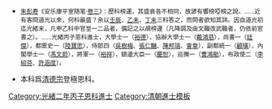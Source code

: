 {{Navbox
|name = 光緒二年丙子恩科殿試金榜
|title = [[光緒二年丙子恩科貢士進士列表|光緒二年（1876年）丙子恩科殿試金榜]]
|titlestyle = background-color:#FFD700;
|image =
|style = width:100%;text-align:center; 
|groupstyle = text-align:center; background-color:#FFD700;
|liststyle = text-align:center;
|state = {{{state<includeonly>|collapsed</includeonly>}}}
|group1 = 第一甲<br>賜進士及第<br>共3名
|list1 = '''[[曹鴻勛]]''' - '''[[王賡榮]]''' - '''[[馮文蔚]]'''

|group2 = 第二甲<br>賜進士出身<br>共156名
|list2 = [[吳樹梅]] - [[章志堅]] - [[顧璜|顧　璜]] - [[戴鸿慈|戴鴻慈]] - [[劉中策]] - [[陶福同]] - [[春溥|春　溥]] - [[唐椿森]] - [[殷李堯]] - [[倪恩齡]]<br>[[金星桂]] - [[謝祖源]] - [[吳兆泰]] - [[龐鴻文]] - [[高釗中]] - [[賈聯堂]] - [[朱卓英]] - [[王錫蕃]] - [[徐瑋文]] - [[陳琇瑩]]<br>[[黃紹謀]] - [[陳兆文]] - [[馮汝騏 (光緒進士)|馮汝騏]] - [[黃國瑾]] - [[茅景容]] - [[張世恩 (光緒進士)|張世恩]] - [[黃羣傑|黃羣杰]] - [[張炳琳]] - [[廖廷相]] - [[朱一新]]<br>[[周材芳]] - [[潘寶鐄]] - [[陳贊圖]] - [[陳翥 (光緒進士)|陳　翥]] - [[管廷鶚]] - [[謝家政]] - [[劉心源]] - [[聞福增]] - [[陳懋侯]] - [[魏晉楨]]<br>[[陳樹勳]] - [[裕德|裕　德]] - [[黃彝年]] - [[馮金鑑]] - [[楊澄鑒]] - [[莫峻|莫　峻]] - [[張主敬 (光緒進士)|張主敬]] - [[陳履亨]] - [[李桂林 (光緒進士)|李桂林]] - [[應振緒]]<br>[[吳福保]] - [[周楨|周　楨]] - [[崔登|崔　登]] - [[王元超]] - [[黃汝香]] - [[袁鎮南]] - [[羅經學]] - [[顧其行]] - [[曹昌燮]] - [[王用欽]]<br>[[劉宗標]] - [[葛之覃]] - [[陸寶忠]] - [[尹錫綸]] - [[路朝霖]] - [[王炳燮]] - [[傅錕|傅　錕]] - [[張繼 (光緒進士)|張　繼]] - [[陶方琦]] - [[楊鴻元]]<br>[[葉慶增]] - [[陳邦瑞 (清朝)|陳邦瑞]] - [[鄭紹成]] - [[况桂馨]] - [[朱鏡清]] - [[張汝熙]] - [[鍾德祥]] - [[党蘭修|-{党}-蘭修]] - [[李士瓚]] - [[申尚毅]]<br>[[黎榮翰]] - [[張曾鏞]] - [[高維嶽 (光緒進士)|高維嶽]] - [[余嵩慶]] - [[李紹芬|李郁芬]] - [[王舒萼]] - [[孔憲曾]] - [[周盛典]] - [[王鴻誥]] - [[朱善祥]]<br>[[徐致靖]] - [[張志龍]] - [[林启|林　啓]] - [[王開甲]] - [[鄧倬堂]] - [[張端 (光緒進士)|張　端]] - [[王步瀛]] - [[林其翔]] -[[宗室會章]]- [[高賡恩]]<br>[[潘江 (光緒進士二甲)|潘　江]] - [[趙樹禾]] - [[黃瀠之]] - [[萬際軒]] - [[楊兆麒]] - [[錢祿泰]] - [[陳思相]] - [[沈恩棨]] - [[吳燾|吳　燾]] - [[彭倬|彭　倬]]<br>[[周照|周　照]] - [[党蒙|-{党}-　蒙]] - [[袁昶|袁　昶]] - [[鄭衍熙]] - [[樂理瑩]] - [[呂賢楨]] - [[徐桂辛]] - [[胡瀛濤]] - [[魏起鵬]] - [[李持柏]]<br>[[蔡文田]] - [[李應紫]] - [[廷杰|廷　杰]] - [[蔡寶善 (光緒二年進士)|蔡寶善]] - [[繆荃孫]] - [[林元賡]] - [[葉愈|葉　愈]] - [[陶銳|陶　銳]] - [[段榮勳]] - [[宋漢淩|宋漢凌]]<br>[[周錦心]] - [[常山 (光緒進士)|常　山]] - [[金學獻]] - [[施典章]] - [[黃煇齡]] - [[湯子坤]] - [[鄭思贊]] - [[陶清安]] - [[黃肇宏]] - [[周景曾]]<br>[[王敞|王　敞]] - [[但弼|但　弼]] - [[梁億年]] - [[王豫修]] - [[曹榮 (光緒進士)|曹　榮]] - [[黃秉均]] - [[于登瀛|-{于}-登瀛]] - [[陳熙愷]] - [[聶興禮]] - [[黃顯瓚]]<br>[[羅配章]] - [[陳一鶴]] - [[嚴欽|嚴　欽]] - [[黃均隆]] - [[王炳奎]] - [[楊際清]]<span style="color: #FFFFFF;"> - －－－ - －－－ - －－－ - －－－</span>

|group3 = 第三甲<br>賜同進士出身<br>共165名
|list3 = [[何德溱]] - [[施士洁|施士-{洁}-]] - [[蘇統武]] - [[曾長治]] - [[劉世昌 (光緒進士)|劉世昌]] - [[高寅生]] - [[陳圖|陳　圖]] - [[李鶴亭]] - [[張懋澄]] - [[沈霖溥]]<br>[[涂廉鍔|-{涂}-廉鍔]] - [[王金映]] - [[王裕齡]] - [[錢文驥]] - [[榮光世]] - [[唐選皋]] - [[艾廷選]] - [[呼鳴盛]] - [[陶搢綬|陶縉綬]] - [[安永松]]<br>[[貴賢|貴　賢]] - [[艾慶瀾]] - [[劉一桂]] - [[李濂 (光緒進士)|李　濂]] - [[趙宜琛]] - [[鄭子齡]] - [[張仲良 (光緒進士)|張仲良]] - [[陳德薰|陳德熏]] - [[孫常春]] - [[廖燻|廖　燻]]<br>[[陳嘉謨]] - [[區士彬]] - [[陳毓麟]] - [[朵如正]] - [[劉曾騄]] - [[王贊元]] - [[馮崧生]] - [[郭萬俊]] - [[路履祥]] - [[周兆璋]]<br>[[蔣元杰]] - [[劉藜光]] - [[高廷煃]] - [[劉鋒 (光緒進士)|劉　鋒]] - [[劉成誦]] - [[周紱麟]] - [[涂景濂|-{涂}-景濂]] - [[丁毓琛]] - [[李念茲]] - [[裕祥|裕　祥]]<br>[[王炳章 (光緒進士)|王炳章]] - [[白昶|白　昶]] - [[李國賡]] - [[楊鳳朝]] - [[鄭芝|鄭　芝]] - [[龍朝言]] - [[彭學皆]] - [[鄭樹榮]] - [[朱啓鳳]] - [[林穗|林　穗]]<br>[[屈傳銜]] - [[顏豫春]] - [[劉鴻逵]] - [[郭汝材]] - [[歐炳琳]] - [[路敬亭]] - [[張維翰 (光緒進士)|張維翰]] - [[王弼藩]] - [[涂官俊|-{涂}-官俊]] - [[任祥麟]]<br>[[徐振翰]] - [[李日躋]] - [[顧家相]] - [[徐錫祉]] - [[廖廷珍]] - [[郭廷謹]] - [[王寶書]] - [[酒龍章]] - [[陳自新]] - [[惠登甲]]<br>[[歐景芬]] - [[許涵度]] - [[萬永康]] - [[陸筠|陸　筠]] - [[善慶 (光緒進士)|善　慶]] - [[莊福|莊　福]] - [[余麟書]] - [[盧樂戌]] - [[謝元俊]] - [[閔荷生]]<br>[[王善澤]] - [[林嵩堯]] - [[何明璋]] - [[慶恕|慶　恩]] - [[郭敬佑]] - [[李廷實 (光緒進士)|李廷實]] - [[張旭東]] - [[楊惪馨]] - [[鄭天章]] - [[樊春林]]<br>[[陳煥新]] - [[王寶田 (光緒丙子進士)|王寶田]] - [[劉鏞 (光緒二年進士)|劉　鏞]] - [[朱彭年]] - [[王齊海]] - [[竇光儀]] - [[胡俊章]] - [[馬鑑 (光緒進士)|馬　鑑]] - [[徐允升]] - [[賈國楨]]<br>[[唐肇午]] - [[姜渭春]] - [[師義方]] - [[周繩武]] - [[李延訪]] - [[唐大琬]] - [[傅超衡]] - [[柯祖培]] - [[徐玉山]] - [[武達材]]<br>[[陸殿鵬]] - [[薄紹緒]] - [[王朝俊]] - [[袁希璋]] - [[翁錫祺]] - [[謝立本]] - [[杜寶善]] - [[鄧思哲]] - [[封汝弼]] - [[楚登鰲]]<br>[[王建言]] - [[熊繼軒]] - [[阮佩蘭]] - [[景瀛|景　瀛]] - [[宋德澤]] - [[袁叶茂]] - [[劉際唐]] - [[李應奎]] - [[楊超松]] - [[譚維鐸]]<br>[[王瑀 (光緒進士)|王　瑀]] - [[劉琪棻]] - [[崔奎瑞 (光緒進士)|崔奎瑞]] - [[尹椿|尹　椿]] - [[凌兆熊]] - [[李清鑑]] - [[潘江 (光緒進士三甲)|潘　江]] - [[張振期]] - [[誠鑑|誠　鑑]] - [[承蔭|承　蔭]]<br>[[周華林]] - [[陳南|陳　南]] - [[凌錦章]] - [[石壽祺]] - [[邵謙和]] - [[李日章]] - [[汪麟昌]] - [[胡瀛 (光緒進士)|胡　瀛]] - [[聶江|聶　江]] - [[李步雲]]<br>[[秀蔭|秀　蔭]] - [[那桂|那　桂]] - [[張向辰]] - [[楊翼孫]] - [[郝世俊]]<span style="color: #FFFFFF;"> - －－－ - －－－ - －－－ - －－－ - －－－</span>
|belowstyle = text-align: center; background-color:#FFD700;
|below='''前一科：[[Template:同治十三年甲戌科殿試金榜|同治十三年甲戌科]]　'''·'''　後一科：[[Template:光緒三年丁丑科殿試金榜|光緒三年丁丑科]]'''<br>'''同科進士：[[Template:光緒二年丙子恩科繙譯進士金榜|光緒二年丙子繙譯恩科]]、[[Template:光緒二年丙子恩科武殿試金榜|光緒二年丙子武恩科]]'''
}}
[[Category:光緒二年丙子恩科進士]]
<noinclude>
*<small>[[朱彭寿]]《安乐康平室随笔·[[s:安樂康平室隨筆/卷3|卷三]]》：歷科榜運，其盛衰各不相同，故諺有響榜啞榜之說。……近有客問道光以來，何科最盛？余以[[Template:道光十二年壬辰恩科殿試金榜|壬辰]]、[[Template:道光十五年乙未科殿試金榜|乙未]]、[[Template:道光二十七年丁未科殿試金榜|丁未]]三科答之，而問者欲知其詳。因自道光初迄光緒末，凡甲乙科中官至一二品者，備記之以覘榜運（凡降調及由文職改武職者，仍依前官書之）。……光緒丙子恩科進士，大學士一（[[裕德]]），協辦大學士一（[[戴鴻慈]]），尚書一（[[廷傑]]），都禦史一（[[陸寶忠]]），侍郎四（[[吳樹梅]]、[[張仁黼]]、[[陳邦瑞]]、[[會章]]），副都統一（[[顧璜]]），內閣學士一（[[馮文蔚]]），將軍一（[[裕祥]]），鎮邊大臣一（[[慶恕]]），巡撫一（[[曹鴻勛]]），布政使二（[[李紹芬]]、[[許涵度]]）。</small>
[[Category:光緒二年丙子恩科進士| ]]
[[Category:清朝進士模板]]
*本科爲[[清德宗]]登極恩科。
</noinclude>